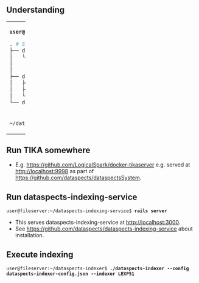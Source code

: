 {{Recipe
|HasEntityTitle=Indexing file system directories
}}

== Understanding ==

{|class=wikitable width=100%
|width=50%|
 '''user@fileserver:~$ tree'''
<syntaxhighlight lang="bash">
. # Showing only relevant files!
├── dataspects-indexing-service
│   └── config
│       ├── master.key
│       └── credentials.yml.enc
├── dataspects-indexer
│   ├── dataspects.db                  # Logging database
│   ├── dataspects-indexer             # Go binary
│   └── dataspects-indexer-config.json # Indexer configuration
└── documents_to_index
</syntaxhighlight>
|
 ~/dataspects-indexer/'''dataspects-indexer-config.json'''
<syntaxhighlight lang="json">
{
  "TikaURL": "http://localhost:9998",
  "FilenameRegex": ".pdf",
  "RootFolder": "/home/user/documents_to_index",
  "DataspectsIndexingWebserviceURL": "http://localhost:3000",
  "TikaUsername": "USERNAME",
  "TikaPassword": "PASSWORD",
  "APIMasterKey": "123ABC"
}
</syntaxhighlight>
|-
|
 ~/dataspects-indexing-service/config/'''master.key'''

 {{Comment|What goes in here?}}
|
 ~/dataspects-indexing-service/config/'''credentials.yml.enc'''

 {{Comment|What goes in here?}}
|}

== Run TIKA somewhere ==

* E.g. https://github.com/LogicalSpark/docker-tikaserver e.g. served at http://localhost:9998 as part of https://github.com/dataspects/dataspectsSystem.

== Run dataspects-indexing-service ==

 user@fileserver:~/dataspects-indexing-service$ '''rails server'''

* This serves dataspects-indexing-service at http://localhost:3000.
* See https://github.com/dataspects/dataspects-indexing-service about installation.

 {{Comment|Given the config, this should still not be a container?}}

== Execute indexing ==

 user@fileserver:~/dataspects-indexer$ '''./dataspects-indexer --config dataspects-indexer-config.json --indexer LEXP51'''
